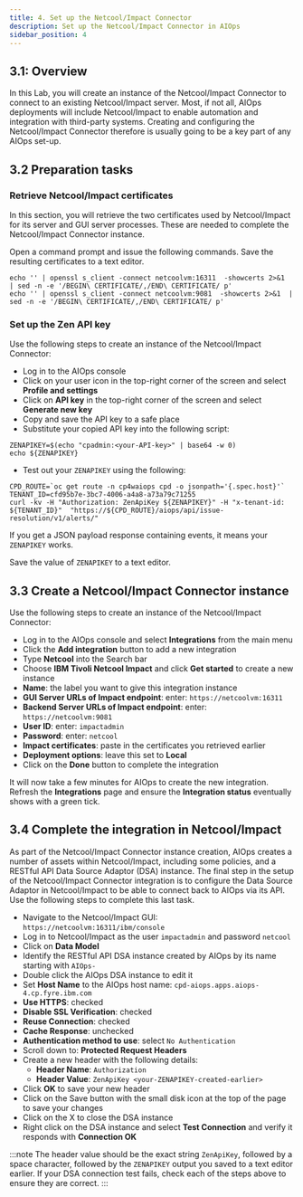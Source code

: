 ```yaml
---
title: 4. Set up the Netcool/Impact Connector
description: Set up the Netcool/Impact Connector in AIOps
sidebar_position: 4
---
```


## 3.1: Overview

In this Lab, you will create an instance of the Netcool/Impact Connector to connect to an existing Netcool/Impact server. Most, if not all, AIOps deployments will include Netcool/Impact to enable automation and integration with third-party systems. Creating and configuring the Netcool/Impact Connector therefore is usually going to be a key part of any AIOps set-up.

## 3.2 Preparation tasks

### Retrieve Netcool/Impact certificates

In this section, you will retrieve the two certificates used by Netcool/Impact for its server and GUI server processes. These are needed to complete the Netcool/Impact Connector instance.

Open a command prompt and issue the following commands. Save the resulting certificates to a text editor.

```
echo '' | openssl s_client -connect netcoolvm:16311  -showcerts 2>&1  | sed -n -e '/BEGIN\ CERTIFICATE/,/END\ CERTIFICATE/ p'
echo '' | openssl s_client -connect netcoolvm:9081  -showcerts 2>&1  | sed -n -e '/BEGIN\ CERTIFICATE/,/END\ CERTIFICATE/ p'
```

### Set up the Zen API key

Use the following steps to create an instance of the Netcool/Impact Connector:

- Log in to the AIOps console
- Click on your user icon in the top-right corner of the screen and select **Profile and settings**
- Click on **API key** in the top-right corner of the screen and select **Generate new key**
- Copy and save the API key to a safe place
- Substitute your copied API key into the following script:
```
ZENAPIKEY=$(echo "cpadmin:<your-API-key>" | base64 -w 0)
echo ${ZENAPIKEY}
```
- Test out your `ZENAPIKEY` using the following:
```
CPD_ROUTE=`oc get route -n cp4waiops cpd -o jsonpath='{.spec.host}'`
TENANT_ID=cfd95b7e-3bc7-4006-a4a8-a73a79c71255
curl -kv -H "Authorization: ZenApiKey ${ZENAPIKEY}" -H "x-tenant-id: ${TENANT_ID}"  "https://${CPD_ROUTE}/aiops/api/issue-resolution/v1/alerts/"
```
If you get a JSON payload response containing events, it means your `ZENAPIKEY` works.

Save the value of `ZENAPIKEY` to a text editor.

## 3.3 Create a Netcool/Impact Connector instance

Use the following steps to create an instance of the Netcool/Impact Connector:

- Log in to the AIOps console and select **Integrations** from the main menu
- Click the **Add integration** button to add a new integration
- Type **Netcool** into the Search bar
- Choose **IBM Tivoli Netcool Impact** and click **Get started** to create a new instance
- **Name**: the label you want to give this integration instance
- **GUI Server URLs of Impact endpoint**: enter: `https://netcoolvm:16311`
- **Backend Server URLs of Impact endpoint**: enter: `https://netcoolvm:9081`
- **User ID**: enter: `impactadmin`
- **Password**: enter: `netcool`
- **Impact certificates**: paste in the certificates you retrieved earlier
- **Deployment options**: leave this set to **Local**
- Click on the **Done** button to complete the integration

It will now take a few minutes for AIOps to create the new integration. Refresh the **Integrations** page and ensure the **Integration status** eventually shows with a green tick.

## 3.4 Complete the integration in Netcool/Impact

As part of the Netcool/Impact Connector instance creation, AIOps creates a number of assets within Netcool/Impact, including some policies, and a RESTful API Data Source Adaptor (DSA) instance. The final step in the setup of the Netcool/Impact Connector integration is to configure the Data Source Adaptor in Netcool/Impact to be able to connect back to AIOps via its API. Use the following steps to complete this last task.

- Navigate to the Netcool/Impact GUI: `https://netcoolvm:16311/ibm/console`
- Log in to Netcool/Impact as the user `impactadmin` and password `netcool`
- Click on **Data Model**
- Identify the RESTful API DSA instance created by AIOps by its name starting with `AIOps-`
- Double click the AIOps DSA instance to edit it
- Set **Host Name** to the AIOps host name: `cpd-aiops.apps.aiops-4.cp.fyre.ibm.com`
- **Use HTTPS**: checked
- **Disable SSL Verification**: checked
- **Reuse Connection**: checked
- **Cache Response**: unchecked
- **Authentication method to use**: select `No Authentication`
- Scroll down to: **Protected Request Headers**
- Create a new header with the following details:
  - **Header Name**: `Authorization` 
  - **Header Value**: `ZenApiKey <your-ZENAPIKEY-created-earlier>`
- Click **OK** to save your new header
- Click on the Save button with the small disk icon at the top of the page to save your changes
- Click on the X to close the DSA instance
- Right click on the DSA instance and select **Test Connection** and verify it responds with **Connection OK**

:::note
The header value should be the exact string `ZenApiKey`, followed by a space character, followed by the `ZENAPIKEY` output you saved to a text editor earlier. If your DSA connection test fails, check each of the steps above to ensure they are correct.
:::

